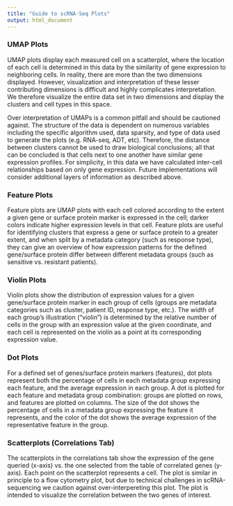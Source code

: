 ```yaml
---
title: "Guide to scRNA-Seq Plots"
output: html_document
---
```


### UMAP Plots 

UMAP plots display each measured cell on a scatterplot, where the location of each cell is determined in this data by the similarity of gene expression to neighboring cells. In reality, there are more than the two dimensions displayed. However, visualization and interpretation of these lesser contributing dimensions is difficult and highly complicates interpretation. We therefore visualize the entire data set in two dimensions and display the clusters and cell types in this space. 

Over interpretation of UMAPs is a common pitfall and should be cautioned against. The structure of the data is dependent on numerous variables including the specific algorithm used, data sparsity, and type of data used to generate the plots (e.g. RNA-seq, ADT, etc). Therefore, the distance between clusters cannot be used to draw biological conclusions; all that can be concluded is that cells next to one another have similar gene expression profiles. For simplicity, in this data we have calculated inter-cell relationships based on only gene expression. Future implementations will consider additional layers of information as described above. 

### Feature Plots

Feature plots are UMAP plots with each cell colored according to the extent a given gene or surface protein marker is expressed in the cell; darker colors indicate higher expression levels in that cell. Feature plots are useful for identifying clusters that express a gene or surface protein to a greater extent, and when split by a metadata category (such as response type), they can give an overview of how expression patterns for the defined gene/surface protein differ between different metadata groups (such as sensitive vs. resistant patients).

### Violin Plots

Violin plots show the distribution of expression values for a given gene/surface protein marker in each group of cells (groups are metadata categories such as cluster, patient ID, response type, etc.). The width of each group's illustration ("violin") is determined by the relative number of cells in the group with an expression value at the given coordinate, and each cell is represented on the violin as a point at its corresponding expression value.

### Dot Plots

For a defined set of genes/surface protein markers (features), dot plots represent both the percentage of cells in each metadata group expressing each feature, and the average expression in each group. A dot is plotted for each feature and metadata group combination: groups are plotted on rows, and features are plotted on columns. The size of the dot shows the percentage of cells in a metadata group expressing the feature it represents, and the color of the dot shows the average expression of the representative feature in the group. 

### Scatterplots (Correlations Tab)

The scatterplots in the correlations tab show the expression of the gene queried (x-axis) vs. the one selected from the table of correlated genes (y-axis). Each point on the scatterplot represents a cell. The plot is similar in principle to a flow cytometry plot, but due to technical challenges in scRNA-sequencing we caution against over-interpereting this plot. The plot is intended to visualize the correlation between the two genes of interest.
